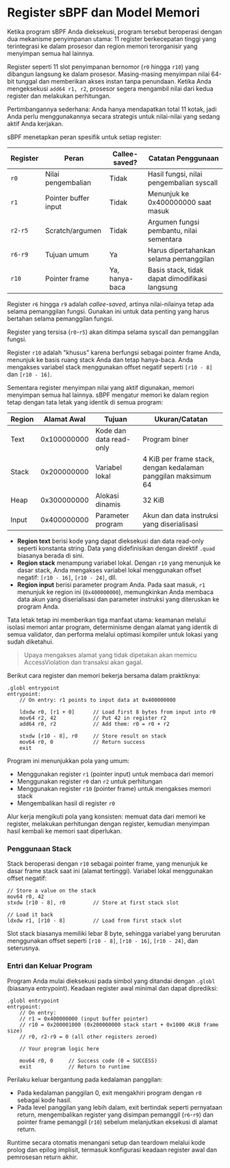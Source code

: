 
# Register sBPF dan Model Memori

Ketika program sBPF Anda dieksekusi, program tersebut beroperasi dengan dua mekanisme penyimpanan utama: 11 register berkecepatan tinggi yang terintegrasi ke dalam prosesor dan region memori terorganisir yang menyimpan semua hal lainnya.

<ArticleSection name="Registers" id="registers" level="h2" />

Register seperti 11 slot penyimpanan bernomor (`r0` hingga `r10`) yang dibangun langsung ke dalam prosesor. Masing-masing menyimpan nilai 64-bit tunggal dan memberikan akses instan tanpa penundaan. Ketika Anda mengeksekusi `add64 r1, r2`, prosesor segera mengambil nilai dari kedua register dan melakukan perhitungan.

Pertimbangannya sederhana: Anda hanya mendapatkan total 11 kotak, jadi Anda perlu menggunakannya secara strategis untuk nilai-nilai yang sedang aktif Anda kerjakan.

sBPF menetapkan peran spesifik untuk setiap register:

| Register | Peran                 | Callee-saved?  | Catatan Penggunaan                           |
|----------|----------------------|----------------|---------------------------------------------|
| `r0`     | Nilai pengembalian    | Tidak          | Hasil fungsi, nilai pengembalian syscall    |
| `r1`     | Pointer buffer input  | Tidak          | Menunjuk ke 0x400000000 saat masuk           |
| `r2-r5`  | Scratch/argumen       | Tidak          | Argumen fungsi pembantu, nilai sementara    |
| `r6-r9`  | Tujuan umum           | Ya             | Harus dipertahankan selama pemanggilan      |
| `r10`    | Pointer frame         | Ya, hanya-baca | Basis stack, tidak dapat dimodifikasi langsung |

Register `r6` hingga `r9` adalah _callee-saved_, artinya nilai-nilainya tetap ada selama pemanggilan fungsi. Gunakan ini untuk data penting yang harus bertahan selama pemanggilan fungsi.

Register yang tersisa (`r0`-`r5`) akan ditimpa selama syscall dan pemanggilan fungsi.

Register `r10` adalah "khusus" karena berfungsi sebagai pointer frame Anda, menunjuk ke basis ruang stack Anda dan tetap hanya-baca. Anda mengakses variabel stack menggunakan offset negatif seperti `[r10 - 8]` dan `[r10 - 16]`.

<ArticleSection name="Memory" id="memory" level="h2" />

Sementara register menyimpan nilai yang aktif digunakan, memori menyimpan semua hal lainnya. sBPF mengatur memori ke dalam region tetap dengan tata letak yang identik di semua program:

| Region | Alamat Awal   | Tujuan                  | Ukuran/Catatan                                          |
|--------|---------------|-------------------------|--------------------------------------------------------|
| Text   | 0x100000000   | Kode dan data read-only | Program biner                                          |
| Stack  | 0x200000000   | Variabel lokal          | 4 KiB per frame stack, dengan kedalaman panggilan maksimum 64 |
| Heap   | 0x300000000   | Alokasi dinamis         | 32 KiB                                                 |
| Input  | 0x400000000   | Parameter program       | Akun dan data instruksi yang diserialisasi             |

- **Region text** berisi kode yang dapat dieksekusi dan data read-only seperti konstanta string. Data yang didefinisikan dengan direktif `.quad` biasanya berada di sini.
- **Region stack** menampung variabel lokal. Dengan `r10` yang menunjuk ke dasar stack, Anda mengakses variabel lokal menggunakan offset negatif: `[r10 - 16]`, `[r10 - 24]`, dll.
- **Region input** berisi parameter program Anda. Pada saat masuk, `r1` menunjuk ke region ini (`0x400000000`), memungkinkan Anda membaca data akun yang diserialisasi dan parameter instruksi yang diteruskan ke program Anda.

Tata letak tetap ini memberikan tiga manfaat utama: keamanan melalui isolasi memori antar program, determinisme dengan alamat yang identik di semua validator, dan performa melalui optimasi kompiler untuk lokasi yang sudah diketahui.

> Upaya mengakses alamat yang tidak dipetakan akan memicu AccessViolation dan transaksi akan gagal.

<ArticleSection name="Using Registers and Memory" id="using-registers-and-memory" level="h2" />

Berikut cara register dan memori bekerja bersama dalam praktiknya:

```sbpf
.globl entrypoint
entrypoint:
    // On entry: r1 points to input data at 0x400000000
    
    ldxdw r0, [r1 + 0]      // Load first 8 bytes from input into r0
    mov64 r2, 42            // Put 42 in register r2
    add64 r0, r2            // Add them: r0 = r0 + r2
    
    stxdw [r10 - 8], r0     // Store result on stack
    mov64 r0, 0             // Return success
    exit
```

Program ini menunjukkan pola yang umum:
- Menggunakan register `r1` (pointer input) untuk membaca dari memori
- Menggunakan register `r0` dan `r2` untuk perhitungan
- Menggunakan register `r10` (pointer frame) untuk mengakses memori stack
- Mengembalikan hasil di register `r0`

Alur kerja mengikuti pola yang konsisten: memuat data dari memori ke register, melakukan perhitungan dengan register, kemudian menyimpan hasil kembali ke memori saat diperlukan.

### Penggunaan Stack

Stack beroperasi dengan `r10` sebagai pointer frame, yang menunjuk ke dasar frame stack saat ini (alamat tertinggi). Variabel lokal menggunakan offset negatif:

```sbpf
// Store a value on the stack
mov64 r0, 42
stxdw [r10 - 8], r0         // Store at first stack slot

// Load it back
ldxdw r1, [r10 - 8]         // Load from first stack slot
```

Slot stack biasanya memiliki lebar 8 byte, sehingga variabel yang berurutan menggunakan offset seperti `[r10 - 8]`, `[r10 - 16]`, `[r10 - 24]`, dan seterusnya.

### Entri dan Keluar Program

Program Anda mulai dieksekusi pada simbol yang ditandai dengan `.globl` (biasanya entrypoint). Keadaan register awal minimal dan dapat diprediksi:

```sbpf
.globl entrypoint
entrypoint:
    // On entry:
    // r1 = 0x400000000 (input buffer pointer)
    // r10 = 0x200001000 (0x200000000 stack start + 0x1000 4KiB frame size)
    // r0, r2-r9 = 0 (all other registers zeroed)

    // Your program logic here

    mov64 r0, 0     // Success code (0 = SUCCESS)
    exit            // Return to runtime
```

Perilaku keluar bergantung pada kedalaman panggilan:
- Pada kedalaman panggilan 0, exit mengakhiri program dengan `r0` sebagai kode hasil. 
- Pada level panggilan yang lebih dalam, exit bertindak seperti pernyataan return, mengembalikan register yang disimpan pemanggil (`r6`-`r9`) dan pointer frame pemanggil (`r10`) sebelum melanjutkan eksekusi di alamat return.

Runtime secara otomatis menangani setup dan teardown melalui kode prolog dan epilog implisit, termasuk konfigurasi keadaan register awal dan pemrosesan return akhir.